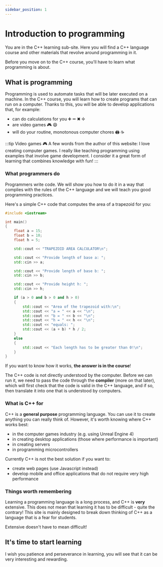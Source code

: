```yaml
---
sidebar_position: 1
---
```


# Introduction to programming


You are in the C++ learning sub-site. Here you will find a C++ language course
and other materials that revolve around programming in it.

Before you move on to the C++ course, you'll have to learn what programming is about.

## What is programming

Programming is used to automate tasks that will be later executed on a machine.
In the C++ course, you will learn how to create programs that can run on a computer.
Thanks to this, you will be able to develop applications that, for example:

- can do calculations for you ➕ ➖ ✖ ➗
- are video games 🎮 😄
- will do your routine, monotonous computer chores 🖨 ☕

:::tip Video games 🎮
A few words from the author of this website: I love creating computer games.
I really like teaching programming using examples that involve game development.
I consider it a great form of learning that combines knowledge with fun!
:::

### What programmers do

Programmers write code. We will show you how to do it in a way that complies
with the rules of the C++ language and we will teach you good programming practices.

Here's a simple C++ code that computes the area of a trapezoid for you:

<CustomCodeBlock lineNumbers maxLines={15} withTitle resizable>

```cpp title="main.cpp"
#include <iostream>

int main()
{
	float a = 15;
	float b = 10;
	float h = 5;

	std::cout << "TRAPEZOID AREA CALCULATOR\n";

	std::cout << "Provide length of base a: ";
	std::cin >> a;

	std::cout << "Provide length of base b: ";
	std::cin >> b;

	std::cout << "Provide height h: ";
	std::cin >> h;

	if (a > 0 and b > 0 and h > 0)
	{
		std::cout << "Area of the trapezoid with:\n";
		std::cout << "a = " << a << "\n";
		std::cout << "b = " << b << "\n";
		std::cout << "h = " << h << "\n";
		std::cout << "equals: ";
		std::cout << (a + b) * h / 2;
	}
	else
	{
		std::cout << "Each length has to be greater than 0!\n";
	}
}
```

</CustomCodeBlock>

If you want to know how it works, **the answer is in the course**!

The C++ code is not directly understood by the computer. Before we can run it,
we need to pass the code through the **compiler** (more on that later),
which will first check that the code is valid in the C++ language,
and if so, then translate it into one that is understood by computers.

### What is C++ for

C++ is a **general purpose** programming language. You can use it to create
anything you can really think of. However, it's worth knowing where C++
works best:

- in the computer games industry (e.g. using Unreal Engine 4)
- in creating desktop applications (those where performance is important)
- in creating servers
- in programming microcontrollers

Currently C++ is not the best solution if you want to:

- create web pages (use Javascript instead)
- develop mobile and office applications that do not require very high performance

### Things worth remembering

Learning a programming language is a long process, and C++ is **very** extensive.
This does not mean that learning it has to be difficult - quite the contrary!
This site is mainly designed to break down thinking of C++ as a language that is a fear for students.

Extensive doesn't have to mean difficult!

## It's time to start learning

I wish you patience and perseverance in learning, you will see that
it can be very interesting and rewarding.